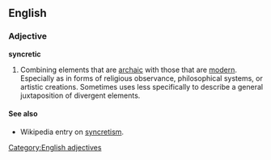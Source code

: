 ==English==

===Adjective===
'''syncretic'''
# Combining elements that are [[archaic]] with those that are [[modern]].  Especially as in forms of religious observance, philosophical systems, or artistic creations.  Sometimes uses less specifically to describe a general juxtaposition of divergent elements.

====See also====
*Wikipedia entry on [[wikipedia:syncretism|syncretism]].

[[Category:English adjectives]]